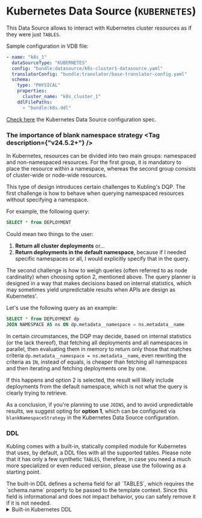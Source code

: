 
# Kubernetes Data Source (`KUBERNETES`)

This Data Source allows to interact with Kubernetes cluster resources as if they were just `TABLES`.

Sample configuration in VDB file:
```yaml
- name: "k8s_1"
  dataSourceType: "KUBERNETES"
  config: "bundle:datasource/k8s-cluster1-datasource.yaml"
  translatorConfig: "bundle:translator/base-translator-config.yaml"
  schema:
    type: "PHYSICAL"
    properties:
      cluster_name: "k8s_cluster_1"
    ddlFilePaths:
      - "bundle:k8s.ddl"
```

[Check here](/schemas#kubernetes-data-source-configuration) the Kubernetes Data Source configuration spec.

### The importance of blank namespace strategy <Tag description={"v24.5.2+"} />

In Kubernetes, resources can be divided into two main groups: namespaced and non-namespaced resources. For the first group, it is mandatory to place the resource within a namespace, whereas the second group consists of cluster-wide or node-wide resources.

This type of design introduces certain challenges to Kubling's DQP. The first challenge is how to behave when querying namespaced resources without specifying a namespace.

For example, the following query:
```sql
SELECT * from DEPLOYMENT
```

 Could mean two things to the user:
1. **Return all cluster deployments** or...
2. **Return deployments in the default namespace**, because if I needed specific namespaces or all, I would explicitly specify that in the query.

The second challenge is how to weigh queries (often referred to as node cardinality) when choosing option 2, mentioned above. 
The query planner is designed in a way that makes decisions based on internal statistics, which may sometimes yield unpredictable results when APIs are design as Kubernetes'.

Let's use the following query as an example:
```sql
SELECT * from DEPLOYMENT dp
JOIN NAMESPACE AS ns ON dp.metadata__namespace = ns.metadata__name 
```

In certain circumstances, the DQP may decide, based on internal statistics (or the lack thereof), that fetching all deployments and all namespaces in parallel, 
then evaluating them in memory to return only those that matches criteria `dp.metadata__namespace = ns.metadata__name`, even rewriting the criteria as `IN`, instead of equals, 
is cheaper than fetching all namespaces and then iterating and fetching deployments one by one.

If this happens and option 2 is selected, the result will likely include deployments from the default namespace, which is not what the query is clearly trying to retrieve.

As a conclusion, if you're planning to use `JOINS`, and to avoid unpredictable results, we suggest opting for **option 1**, which can be configured via `blankNamespaceStrategy` in
the Kubernetes Data Source configuration.

### DDL

Kubling comes with a built-in, statically compiled module for Kubernetes that uses, by default, a DDL files with all the supported tables.
Please note that it has only a few synthetic `TABLES`, therefore, in case you need a much more specialized or even reduced version, please use the
following as a starting point.

<Callout type='info'>
  The built-in DDL defines a schema field for all `TABLES`, which requires the `schema.name` property to be passed to the template context. 
  Since this field is informational and does not impact behavior, you can safely remove it if it is not needed.
</Callout>

<details>
<summary>Built-in Kubernetes DDL</summary>
```sql showLineNumbers copy
CREATE FOREIGN TABLE NODE
(
    clusterName string OPTIONS(val_constant '{{ schema.properties.cluster_name }}'),
    schema string OPTIONS(val_constant '{{ schema.name }}'),
    metadata__name string,
    metadata__labels json OPTIONS(parser_format 'asJsonPretty'),

    spec__configSource json OPTIONS(parser_format 'asJsonPretty'),
    spec__externalID string,
    spec__podCIDR string,
    spec__podCIDRs string,
    spec__providerID string,
    spec__unschedulable boolean,
    spec__additionalProperties json OPTIONS(parser_format 'asJsonPretty'),

    status__addresses json OPTIONS(parser_format 'asJsonPretty'),
    status__allocatable json OPTIONS(parser_format 'asJsonPretty'),
    status__capacity json OPTIONS(parser_format 'asJsonPretty'),
    status__conditions json OPTIONS(parser_format 'asJsonPretty'),
    status__config json OPTIONS(parser_format 'asJsonPretty'),
    status__daemonEndpoints json OPTIONS(parser_format 'asJsonPretty'),
    status__images json OPTIONS(parser_format 'asJsonPretty'),
    status__nodeInfo json OPTIONS(parser_format 'asJsonPretty'),
    status__phase string,
    status__volumesAttached json OPTIONS(parser_format 'asJsonPretty'),
    status__volumesInUse json,
    status__additionalProperties json OPTIONS(parser_format 'asJsonPretty'),

    identifier string NOT NULL OPTIONS(val_pk 'clusterName+metadata__name' ),
    PRIMARY KEY(identifier),

    UNIQUE(clusterName, metadata__name)
)
OPTIONS(updatable true,
        supports_idempotency false,
        tags 'kubernetes;{{ schema.properties.cluster_name }};node');

CREATE FOREIGN TABLE NODE_CONDITIONS
(
    clusterName string OPTIONS(val_variable 'cluster_name'),
    clusterUrl string OPTIONS(val_constant '{{ schema.properties.kubernetes_api_url }}'),
    metadata__name string NOT NULL OPTIONS(synthetic_type 'parent'),
    metadata__namespace string OPTIONS(synthetic_type 'parent'),

    lastTransitionTime timestamp,
    lastUpdateTime timestamp,
    message string,
    reason string,
    status string,
    type string
)
OPTIONS(updatable false,
    synthetic_parent '{{ schema.name }}.NODE',
    synthetic_path 'status__conditions',
    tags 'kubernetes;{{ schema.properties.cluster_name }};node;conditions');


CREATE FOREIGN TABLE NAMESPACE
(
    clusterName string OPTIONS(val_constant '{{ schema.properties.cluster_name }}'),
    schema string OPTIONS(val_constant '{{ schema.name }}'),
    metadata__name string,
    metadata__labels json OPTIONS(parser_format 'asJsonPretty'),
    status__phase string,

    identifier string NOT NULL OPTIONS(val_pk 'clusterName+metadata__name' ),
    PRIMARY KEY(identifier),
    UNIQUE(clusterName, metadata__name)
)
OPTIONS(updatable true,
        supports_idempotency false,
        tags 'kubernetes;{{ schema.properties.cluster_name }};namespace');

CREATE FOREIGN TABLE POD
(
    clusterName string OPTIONS(val_constant '{{ schema.properties.cluster_name }}'),
    schema string OPTIONS(val_constant '{{ schema.name }}'),
    metadata__name string,
    metadata__namespace string,
    metadata__labels json OPTIONS(parser_format 'asJsonPretty'),

    spec__activeDeadlineSeconds long,
    spec__affinity json,
    spec__containers json OPTIONS(parser_format 'asJsonPretty'),
    spec__nodeName string,
    spec__restartPolicy string,
    spec__tolerations json OPTIONS(parser_format 'asJsonPretty'),
    spec__volumes json OPTIONS(parser_format 'asJsonPretty'),
    spec__additionalProperties json OPTIONS(parser_format 'asJsonPretty'),

    status__message string,
    status__nominatedNodeName string,
    status__phase string,
    status__podIP string,
    status__reason string,
    status__startTime timestamp,
    status__conditions json OPTIONS(parser_format 'asJsonPretty'),
    status__containerStatuses json OPTIONS(parser_format 'asJsonPretty'),
    status__initContainerStatuses json OPTIONS(parser_format 'asJsonPretty'),
    status__ephemeralContainerStatuses json OPTIONS(parser_format 'asJsonPretty'),
    status__resourceClaimStatuses json OPTIONS(parser_format 'asJsonPretty'),

    identifier string NOT NULL OPTIONS(val_pk 'clusterName+metadata__namespace+metadata__name' ),
    PRIMARY KEY(identifier),
    UNIQUE(clusterName, metadata__namespace, metadata__name)
)
OPTIONS(updatable true,
        supports_idempotency false,
        tags 'kubernetes;{{ schema.properties.cluster_name }};pod');

CREATE FOREIGN TABLE POD_CONTAINER
(
    clusterName string OPTIONS(val_constant '{{ schema.properties.cluster_name }}'),
    schema string OPTIONS(val_constant '{{ schema.name }}'),
    metadata__name string NOT NULL OPTIONS(synthetic_type 'parent'),
    metadata__namespace string OPTIONS(synthetic_type 'parent'),
    metadata__labels json OPTIONS(synthetic_type 'parent'),
    pod_identifier string NOT NULL OPTIONS(synthetic_type 'parent', synthetic_parent_field 'identifier'),

    image string NOT NULL,
    name string NOT NULL,
    command json,
    volumeMounts json,
    resources__requests json,
    resources__limits json,
    UNIQUE(metadata__namespace, metadata__name, name)
)
  OPTIONS(updatable true,
        synthetic_parent '{{ schema.name }}.POD',
        synthetic_path 'spec__containers',
        synthetic_allow_bulk_insert false,
        tags 'kubernetes;{{ schema.properties.cluster_name }};pod;container');

CREATE FOREIGN TABLE POD_STATUS_CONDITION
(
    clusterName string OPTIONS(val_constant '{{ schema.properties.cluster_name }}'),
    schema string OPTIONS(val_constant '{{ schema.name }}'),
    metadata__name string NOT NULL OPTIONS(synthetic_type 'parent'),
    metadata__namespace string OPTIONS(synthetic_type 'parent'),
    metadata__labels json OPTIONS(synthetic_type 'parent'),
    pod_identifier string NOT NULL OPTIONS(synthetic_type 'parent', synthetic_parent_field 'identifier'),

    lastTransitionTime timestamp,
    status string,
    type string

)
OPTIONS(updatable false,
        synthetic_parent '{{ schema.name }}.POD',
        synthetic_path 'status__conditions',
        synthetic_allow_bulk_insert false,
        tags 'kubernetes;{{ schema.properties.cluster_name }};pod;status');

CREATE FOREIGN TABLE POD_CONTAINER_VOLS
(
    clusterName string OPTIONS(val_constant '{{ schema.properties.cluster_name }}'),
    schema string OPTIONS(val_constant '{{ schema.name }}'),
    metadata__name string NOT NULL OPTIONS(synthetic_type 'parent'),
    metadata__namespace string OPTIONS(synthetic_type 'parent'),
    metadata__labels json OPTIONS(synthetic_type 'parent'),
    containerName string OPTIONS(synthetic_type 'parent_array_key', synthetic_parent_field 'name'),
    containerImage string OPTIONS(synthetic_type 'parent_array_key', synthetic_parent_field 'image'),
    pod_identifier string NOT NULL OPTIONS(synthetic_type 'parent', synthetic_parent_field 'identifier'),

    mountPath string NOT NULL,
    name string NOT NULL,
    readOnly boolean,
    identifier string OPTIONS(val_pk 'pod_identifier+containerName+name'),
    PRIMARY KEY(identifier),
    UNIQUE(metadata__namespace, metadata__name, containerName, name)
)
  OPTIONS(updatable true,
        synthetic_parent '{{ schema.name }}.POD_CONTAINER',
        synthetic_path 'volumeMounts',
        synthetic_allow_bulk_insert false,
        tags 'kubernetes;{{ schema.properties.cluster_name }};pod;container;vols');

CREATE FOREIGN TABLE POD_CONTAINER_STATUS
(
    clusterName string OPTIONS(val_constant '{{ schema.properties.cluster_name }}'),
    schema string OPTIONS(val_constant '{{ schema.name }}'),
    metadata__name string NOT NULL OPTIONS(synthetic_type 'parent'),
    metadata__namespace string OPTIONS(synthetic_type 'parent'),
    metadata__labels json OPTIONS(synthetic_type 'parent'),
    pod_identifier string NOT NULL OPTIONS(synthetic_type 'parent', synthetic_parent_field 'identifier'),

    name string,
    ready boolean,
    started boolean,
    restartCount integer,
    allocatedResources json OPTIONS(parser_format 'asJsonPretty'),
    containerID string,
    image string,
    imageID string,
    lastState json OPTIONS(parser_format 'asJsonPretty'),
    state json OPTIONS(parser_format 'asJsonPretty'),
    resources json OPTIONS(parser_format 'asJsonPretty'),

    identifier string OPTIONS(val_pk 'clusterName+metadata__namespace+metadata__name+name' ),
    PRIMARY KEY(identifier)
)
OPTIONS(updatable false,
        synthetic_parent '{{ schema.name }}.POD',
        synthetic_path 'status__containerStatuses',
        synthetic_allow_bulk_insert false,
        tags 'kubernetes;{{ schema.properties.cluster_name }};pod;container;status');

CREATE FOREIGN TABLE POD_EPHEMERAL_CONTAINER_STATUS
(
    clusterName string OPTIONS(val_constant '{{ schema.properties.cluster_name }}'),
    schema string OPTIONS(val_constant '{{ schema.name }}'),
    metadata__name string NOT NULL OPTIONS(synthetic_type 'parent'),
    metadata__namespace string OPTIONS(synthetic_type 'parent'),
    metadata__labels json OPTIONS(synthetic_type 'parent'),
    pod_identifier string NOT NULL OPTIONS(synthetic_type 'parent', synthetic_parent_field 'identifier'),

    name string,
    ready boolean,
    started boolean,
    restartCount integer,
    allocatedResources json OPTIONS(parser_format 'asJsonPretty'),
    containerID string,
    image string,
    imageID string,
    lastState json OPTIONS(parser_format 'asJsonPretty'),
    state json OPTIONS(parser_format 'asJsonPretty'),
    resources json OPTIONS(parser_format 'asJsonPretty'),

    identifier string OPTIONS(val_pk 'clusterName+metadata__namespace+metadata__name+name' ),
    PRIMARY KEY(identifier)
)
OPTIONS(updatable false,
        synthetic_parent '{{ schema.name }}.POD',
        synthetic_path 'status__ephemeralContainerStatuses',
        synthetic_allow_bulk_insert false,
        tags 'kubernetes;{{ schema.properties.cluster_name }};pod;container;status;ephemeral');

CREATE FOREIGN TABLE POD_INIT_CONTAINER_STATUS
(
    clusterName string OPTIONS(val_constant '{{ schema.properties.cluster_name }}'),
    schema string OPTIONS(val_constant '{{ schema.name }}'),
    metadata__name string NOT NULL OPTIONS(synthetic_type 'parent'),
    metadata__namespace string OPTIONS(synthetic_type 'parent'),
    metadata__labels json OPTIONS(synthetic_type 'parent'),
    pod_identifier string NOT NULL OPTIONS(synthetic_type 'parent', synthetic_parent_field 'identifier'),

    name string,
    ready boolean,
    started boolean,
    restartCount integer,
    allocatedResources json OPTIONS(parser_format 'asJsonPretty'),
    containerID string,
    image string,
    imageID string,
    lastState json OPTIONS(parser_format 'asJsonPretty'),
    state json OPTIONS(parser_format 'asJsonPretty'),
    resources json OPTIONS(parser_format 'asJsonPretty'),

    identifier string OPTIONS(val_pk 'clusterName+metadata__namespace+metadata__name+name' ),
    PRIMARY KEY(identifier)
)
OPTIONS(updatable false,
        synthetic_parent '{{ schema.name }}.POD',
        synthetic_path 'status__initContainerStatuses',
        synthetic_allow_bulk_insert false,
        tags 'kubernetes;{{ schema.properties.cluster_name }};pod;container;status;init');


CREATE FOREIGN TABLE DEPLOYMENT
(
    clusterName string OPTIONS(val_constant '{{ schema.properties.cluster_name }}'),
    schema string OPTIONS(val_constant '{{ schema.name }}'),
    metadata__name string,
    metadata__namespace string,
    metadata__uid string,
    metadata__labels json OPTIONS(parser_format 'asJsonPretty'),
    spec__template__spec__containers json OPTIONS(parser_format 'asJsonPretty'),
    spec__selector__matchLabels json OPTIONS(parser_format 'asJsonPretty'),
    spec__template__metadata__labels json OPTIONS(parser_format 'asJsonPretty'),
    status__conditions json OPTIONS(parser_format 'asJsonPretty'),
    status__availableReplicas integer,
    status__readyReplicas integer,
    status__replicas integer,
    status__updatedReplicas integer,
    identifier string NOT NULL OPTIONS(val_pk 'clusterName+metadata__namespace+metadata__name' ),
    PRIMARY KEY(identifier),
    UNIQUE(clusterName, metadata__namespace, metadata__name)
)
OPTIONS(updatable true,
        supports_idempotency false,
        tags 'kubernetes;{{ schema.properties.cluster_name }};deployment');

CREATE FOREIGN TABLE DEPLOYMENT_CONDITIONS
(
    clusterName string OPTIONS(val_constant '{{ schema.properties.cluster_name }}'),
    schema string OPTIONS(val_constant '{{ schema.name }}'),
    metadata__name string NOT NULL OPTIONS(synthetic_type 'parent'),
    metadata__namespace string OPTIONS(synthetic_type 'parent'),
    metadata__uid string OPTIONS(synthetic_type 'parent'),

    lastTransitionTime timestamp,
    lastUpdateTime timestamp,
    message string,
    reason string,
    status string,
    type string
)
  OPTIONS(updatable false,
        synthetic_parent '{{ schema.name }}.DEPLOYMENT',
        synthetic_path 'status__conditions',
        tags 'kubernetes;{{ schema.properties.cluster_name }};deployment;conditions');

CREATE FOREIGN TABLE DEPLOYMENT_CONTAINER
(
    clusterName string OPTIONS(val_constant '{{ schema.properties.cluster_name }}'),
    schema string OPTIONS(val_constant '{{ schema.name }}'),
    metadata__name string NOT NULL OPTIONS(synthetic_type 'parent'),
    metadata__namespace string OPTIONS(synthetic_type 'parent'),
    metadata__labels string OPTIONS(updatable false, synthetic_type 'parent'),
    metadata__uid string OPTIONS(synthetic_type 'parent'),

    image string NOT NULL,
    name string NOT NULL,
    command json,
    volumeMounts json,
    identifier string OPTIONS(val_pk 'clusterName+metadata__namespace+metadata__name+name' ),
    PRIMARY KEY(identifier),
    UNIQUE(metadata__namespace, metadata__name, name)
)
  OPTIONS(updatable true,
        synthetic_parent '{{ schema.name }}.DEPLOYMENT',
        synthetic_path 'spec__template__spec__containers',
        synthetic_allow_bulk_insert false,
        tags 'kubernetes;{{ schema.properties.cluster_name }};deployment;container');

CREATE FOREIGN TABLE DEPLOYMENT_CONTAINER_VOLS
(
    clusterName string OPTIONS(val_constant '{{ schema.properties.cluster_name }}'),
    schema string OPTIONS(val_constant '{{ schema.name }}'),
    metadata__name string NOT NULL OPTIONS(synthetic_type 'parent'),
    metadata__namespace string OPTIONS(synthetic_type 'parent'),
    metadata__labels string OPTIONS(synthetic_type 'parent'),
    metadata__uid string OPTIONS(synthetic_type 'parent'),
    containerName string OPTIONS(synthetic_type 'parent_array_key', synthetic_parent_field 'name'),
    containerImage string OPTIONS(synthetic_type 'parent_array_key', synthetic_parent_field 'image'),

    mountPath string NOT NULL,
    name string NOT NULL,
    readOnly boolean,
    identifier string OPTIONS(val_pk 'clusterName+metadata__namespace+metadata__name+containerName+name' ),
    PRIMARY KEY(identifier),
    UNIQUE(metadata__namespace, metadata__name, containerName, name)
)
  OPTIONS(updatable true,
        synthetic_parent '{{ schema.name }}.DEPLOYMENT_CONTAINER',
        synthetic_path 'volumeMounts',
        synthetic_allow_bulk_insert false,
        tags 'kubernetes;{{ schema.properties.cluster_name }};deployment;container;vols');

CREATE FOREIGN TABLE PERSISTENT_VOLUME
(
    clusterName string OPTIONS(val_constant '{{ schema.properties.cluster_name }}'),
    schema string OPTIONS(val_constant '{{ schema.name }}'),
    metadata__name string,
    metadata__namespace string,
    metadata__labels json OPTIONS(parser_format 'asJsonPretty'),

    spec__accessModes json,
    spec__azureDisk json OPTIONS(parser_format 'asJsonPretty'),
    spec__azureFile json OPTIONS(parser_format 'asJsonPretty'),
    spec__capacity json OPTIONS(parser_format 'asJsonPretty'),
    spec__csi json OPTIONS(parser_format 'asJsonPretty'),
    spec__hostPath json OPTIONS(parser_format 'asJsonPretty'),
    spec__local json OPTIONS(parser_format 'asJsonPretty'),
    spec__nodeAffinity json OPTIONS(parser_format 'asJsonPretty'),
    spec__persistentVolumeReclaimPolicy string,
    spec__storageClassName string,
    spec__volumeAttributesClassName string,
    spec__volumeMode string,
    spec__additionalProperties json OPTIONS(parser_format 'asJsonPretty'),

    status__lastPhaseTransitionTime timestamp,
    status__message string,
    status__phase string,
    status__reason string,
    status__additionalProperties json OPTIONS(parser_format 'asJsonPretty'),

    identifier string NOT NULL OPTIONS(val_pk 'clusterName+metadata__namespace+metadata__name' ),
    PRIMARY KEY(identifier),
    UNIQUE(clusterName, metadata__namespace, metadata__name)
)
OPTIONS(updatable true,
        supports_idempotency false,
        tags 'kubernetes;{{ schema.properties.cluster_name }};pv');


CREATE FOREIGN TABLE PERSISTENT_VOLUME_CLAIM
(
    clusterName string OPTIONS(val_constant '{{ schema.properties.cluster_name }}'),
    schema string OPTIONS(val_constant '{{ schema.name }}'),
    metadata__name string,
    metadata__namespace string,
    metadata__labels json OPTIONS(parser_format 'asJsonPretty'),

    spec__accessModes json OPTIONS(parser_format 'asJsonPretty'),
    spec__dataSource json OPTIONS(parser_format 'asJsonPretty'),
    spec__dataSourceRef json OPTIONS(parser_format 'asJsonPretty'),
    spec__resources json OPTIONS(parser_format 'asJsonPretty'),
    spec__selector json OPTIONS(parser_format 'asJsonPretty'),
    spec__storageClassName string,
    spec__volumeAttributesClassName string,
    spec__volumeMode string,
    spec__volumeName string,

    status__accessModes json OPTIONS(parser_format 'asJsonPretty'),
    status__allocatedResourceStatuses json OPTIONS(parser_format 'asJsonPretty'),
    status__allocatedResources json OPTIONS(parser_format 'asJsonPretty'),
    status__capacity json OPTIONS(parser_format 'asJsonPretty'),
    status__conditions json OPTIONS(parser_format 'asJsonPretty'),
    status__currentVolumeAttributesClassName string,
    status__modifyVolumeStatus json OPTIONS(parser_format 'asJsonPretty'),
    status__phase string,

    identifier string NOT NULL OPTIONS(val_pk 'clusterName+metadata__namespace+metadata__name' ),
    PRIMARY KEY(identifier),
    UNIQUE(clusterName, metadata__namespace, metadata__name)
)
OPTIONS(updatable true,
        supports_idempotency false,
        tags 'kubernetes;{{ schema.properties.cluster_name }};pvc');


CREATE FOREIGN TABLE STATEFULSET
(
    clusterName string OPTIONS(val_constant '{{ schema.properties.cluster_name }}'),
    schema string OPTIONS(val_constant '{{ schema.name }}'),
    metadata__name string,
    metadata__namespace string,
    metadata__labels json OPTIONS(parser_format 'asJsonPretty'),

    spec__minReadySeconds integer,
    spec__ordinals json OPTIONS(parser_format 'asJsonPretty'),
    spec__persistentVolumeClaimRetentionPolicy json OPTIONS(parser_format 'asJsonPretty'),
    spec__podManagementPolicy string,
    spec__replicas integer,
    spec__revisionHistoryLimit integer,
    spec__serviceName string,
    spec__selector json OPTIONS(parser_format 'asJsonPretty'),
    spec__template json OPTIONS(parser_format 'asJsonPretty'),
    spec__updateStrategy json OPTIONS(parser_format 'asJsonPretty'),
    spec__volumeClaimTemplates json OPTIONS(parser_format 'asJsonPretty'),

    status__availableReplicas integer,
    status__collisionCount integer,
    status__conditions json OPTIONS(parser_format 'asJsonPretty'),
    status__currentReplicas integer,
    status__currentRevision string,
    status__observedGeneration long,
    status__readyReplicas integer,
    status__replicas integer,
    status__updateRevision string,
    status__updatedReplicas integer,

    identifier string NOT NULL OPTIONS(val_pk 'clusterName+metadata__namespace+metadata__name' ),
    PRIMARY KEY(identifier),

    UNIQUE(clusterName, metadata__namespace, metadata__name)
)
OPTIONS(updatable true,
        supports_idempotency false,
        tags 'kubernetes;{{ schema.properties.cluster_name }};statefulset');

CREATE FOREIGN TABLE SERVICE
(
    clusterName string OPTIONS(val_constant '{{ schema.properties.cluster_name }}'),
    schema string OPTIONS(val_constant '{{ schema.name }}'),
    metadata__name string,
    metadata__namespace string,
    metadata__labels json OPTIONS(parser_format 'asJsonPretty'),

    spec__clusterIP string,
    spec__clusterIPs json,
    spec__externalIPs json,
    spec__externalName string,
    spec__healthCheckNodePort integer,
    spec__loadBalancerClass string,
    spec__loadBalancerIP string,
    spec__ports json OPTIONS(parser_format 'asJsonPretty'),
    spec__selector json OPTIONS(parser_format 'asJsonPretty'),
    spec__type string,

    identifier string NOT NULL OPTIONS(val_pk 'clusterName+metadata__namespace+metadata__name' ),
    PRIMARY KEY(identifier),

    UNIQUE(clusterName, metadata__namespace, metadata__name)
)
OPTIONS(updatable true,
        supports_idempotency false,
        tags 'kubernetes;{{ schema.properties.cluster_name }};service');

CREATE FOREIGN TABLE NETWORK_INGRESS
(
    clusterName string OPTIONS(val_constant '{{ schema.properties.cluster_name }}'),
    schema string OPTIONS(val_constant '{{ schema.name }}'),
    metadata__name string,
    metadata__namespace string,
    metadata__labels json OPTIONS(parser_format 'asJsonPretty'),

    spec__backend json OPTIONS(parser_format 'asJsonPretty'),
    spec__ingressClassName string,
    spec__rules json OPTIONS(parser_format 'asJsonPretty'),
    spec__tls json OPTIONS(parser_format 'asJsonPretty'),

    status__loadBalancer json OPTIONS(parser_format 'asJsonPretty'),

    identifier string NOT NULL OPTIONS(val_pk 'clusterName+metadata__namespace+metadata__name' ),
    PRIMARY KEY(identifier),

    UNIQUE(clusterName, metadata__namespace, metadata__name)
)
OPTIONS(updatable true,
        supports_idempotency false,
        tags 'kubernetes;{{ schema.properties.cluster_name }};network;ingress');

CREATE FOREIGN TABLE NETWORK_POLICY
(
    clusterName string OPTIONS(val_constant '{{ schema.properties.cluster_name }}'),
    schema string OPTIONS(val_constant '{{ schema.name }}'),
    metadata__name string,
    metadata__namespace string,
    metadata__labels json OPTIONS(parser_format 'asJsonPretty'),

    spec__egress json OPTIONS(parser_format 'asJsonPretty'),
    spec__ingress json OPTIONS(parser_format 'asJsonPretty'),
    spec__podSelector json OPTIONS(parser_format 'asJsonPretty'),
    spec__policyTypes json,

    identifier string NOT NULL OPTIONS(val_pk 'clusterName+metadata__namespace+metadata__name' ),
    PRIMARY KEY(identifier),

    UNIQUE(clusterName, metadata__namespace, metadata__name)
)
OPTIONS(updatable true,
        supports_idempotency false,
        tags 'kubernetes;{{ schema.properties.cluster_name }};network;policy');

CREATE FOREIGN TABLE DAEMONSET
(
    clusterName string OPTIONS(val_constant '{{ schema.properties.cluster_name }}'),
    schema string OPTIONS(val_constant '{{ schema.name }}'),
    metadata__name string,
    metadata__namespace string,
    metadata__labels json OPTIONS(parser_format 'asJsonPretty'),

    spec__minReadySeconds integer,
    spec__revisionHistoryLimit integer,
    spec__selector json OPTIONS(parser_format 'asJsonPretty'),
    spec__template json OPTIONS(parser_format 'asJsonPretty'),
    spec__updateStrategy json OPTIONS(parser_format 'asJsonPretty'),

    status__collisionCount integer,
    status__conditions json OPTIONS(parser_format 'asJsonPretty'),
    status__currentNumberScheduled integer,
    status__desiredNumberScheduled integer,
    status__numberAvailable integer,
    status__numberMisscheduled integer,
    status__numberReady integer,
    status__numberUnavailable integer,
    status__observedGeneration long,
    status__updatedNumberScheduled integer,

    identifier string NOT NULL OPTIONS(val_pk 'clusterName+metadata__namespace+metadata__name' ),
    PRIMARY KEY(identifier),

    UNIQUE(clusterName, metadata__namespace, metadata__name)
)
OPTIONS(updatable true,
        supports_idempotency false,
        tags 'kubernetes;{{ schema.properties.cluster_name }};daemonset');

CREATE FOREIGN TABLE REPLICASET
(
    clusterName string OPTIONS(val_constant '{{ schema.properties.cluster_name }}'),
    schema string OPTIONS(val_constant '{{ schema.name }}'),
    metadata__name string,
    metadata__namespace string,
    metadata__labels json OPTIONS(parser_format 'asJsonPretty'),

    spec__minReadySeconds integer,
    spec__replicas integer,
    spec__selector json OPTIONS(parser_format 'asJsonPretty'),
    spec__template json OPTIONS(parser_format 'asJsonPretty'),

    status__availableReplicas integer,
    status__conditions json OPTIONS(parser_format 'asJsonPretty'),
    status__fullyLabeledReplicas integer,
    status__observedGeneration long,
    status__replicas integer,
    status__readyReplicas integer,

    identifier string NOT NULL OPTIONS(val_pk 'clusterName+metadata__namespace+metadata__name' ),
    PRIMARY KEY(identifier),

    UNIQUE(clusterName, metadata__namespace, metadata__name)
)
OPTIONS(updatable true,
        supports_idempotency false,
        tags 'kubernetes;{{ schema.properties.cluster_name }};replicaset');

CREATE FOREIGN TABLE SECRET
(
    clusterName string OPTIONS(val_constant '{{ schema.properties.cluster_name }}'),
    schema string OPTIONS(val_constant '{{ schema.name }}'),
    metadata__name string,
    metadata__namespace string,
    metadata__labels json OPTIONS(parser_format 'asJsonPretty'),

    stringData json OPTIONS(parser_format 'asJsonPretty'),
    data json OPTIONS(parser_format 'asJsonPretty'),
    immutable boolean,
    type string,

    identifier string NOT NULL OPTIONS(val_pk 'clusterName+metadata__namespace+metadata__name' ),
    PRIMARY KEY(identifier),

    UNIQUE(clusterName, metadata__namespace, metadata__name)
)
OPTIONS(updatable true,
        supports_idempotency false,
        tags 'kubernetes;{{ schema.properties.cluster_name }};secret');

CREATE FOREIGN TABLE CERTIFICATE
(
    clusterName string OPTIONS(val_constant '{{ schema.properties.cluster_name }}'),
    schema string OPTIONS(val_constant '{{ schema.name }}'),
    metadata__name string,
    metadata__labels json OPTIONS(parser_format 'asJsonPretty'),

    spec__expirationSeconds integer,
    spec__extra json OPTIONS(parser_format 'asJsonPretty'),
    spec__groups json,
    spec__request string,
    spec__signerName string,
    spec__uid string,
    spec__usages json,
    spec__username string,

    identifier string NOT NULL OPTIONS(val_pk 'clusterName+metadata__name' ),
    PRIMARY KEY(identifier),

    UNIQUE(clusterName, metadata__name)
)
OPTIONS(updatable true,
        supports_idempotency false,
        tags 'kubernetes;{{ schema.properties.cluster_name }};certificate');

CREATE FOREIGN TABLE ENDPOINT_SLICE
(
    clusterName string OPTIONS(val_constant '{{ schema.properties.cluster_name }}'),
    schema string OPTIONS(val_constant '{{ schema.name }}'),
    metadata__name string,
    metadata__namespace string,
    metadata__labels json OPTIONS(parser_format 'asJsonPretty'),

    addressType string,
    endpoints json OPTIONS(parser_format 'asJsonPretty'),
    ports json OPTIONS(parser_format 'asJsonPretty'),

    identifier string NOT NULL OPTIONS(val_pk 'clusterName+metadata__namespace+metadata__name' ),
    PRIMARY KEY(identifier),

    UNIQUE(clusterName, metadata__name)
)
OPTIONS(updatable true,
        supports_idempotency false,
        tags 'kubernetes;{{ schema.properties.cluster_name }};endpointslice');

CREATE FOREIGN TABLE RESOURCE_CLASS
(
    clusterName string OPTIONS(val_constant '{{ schema.properties.cluster_name }}'),
    schema string OPTIONS(val_constant '{{ schema.name }}'),
    metadata__name string,
    metadata__labels json OPTIONS(parser_format 'asJsonPretty'),

    driverName string,
    parametersRef json OPTIONS(parser_format 'asJsonPretty'),
    suitableNodes json OPTIONS(parser_format 'asJsonPretty'),

    identifier string NOT NULL OPTIONS(val_pk 'clusterName+metadata__name' ),
    PRIMARY KEY(identifier),

    UNIQUE(clusterName, metadata__name)
)
OPTIONS(updatable true,
        supports_idempotency false,
        tags 'kubernetes;{{ schema.properties.cluster_name }};resourceclass');

CREATE FOREIGN TABLE RESOURCE_CLAIM
(
    clusterName string OPTIONS(val_constant '{{ schema.properties.cluster_name }}'),
    schema string OPTIONS(val_constant '{{ schema.name }}'),
    metadata__name string,
    metadata__namespace string,
    metadata__labels json OPTIONS(parser_format 'asJsonPretty'),

    spec__allocationMode string,
    spec__resourceClassName string,
    spec__parametersRef json OPTIONS(parser_format 'asJsonPretty'),

    status__allocation json OPTIONS(parser_format 'asJsonPretty'),
    status__deallocationRequested boolean,
    status__driverName string,
    status__reservedFor json OPTIONS(parser_format 'asJsonPretty'),

    identifier string NOT NULL OPTIONS(val_pk 'clusterName+metadata__namespace+metadata__name' ),
    PRIMARY KEY(identifier),

    UNIQUE(clusterName, metadata__namespace, metadata__name)
)
OPTIONS(updatable true,
        supports_idempotency false,
        tags 'kubernetes;{{ schema.properties.cluster_name }};resourceclaim');

CREATE FOREIGN TABLE POD_SCHEDULING_CONTEXT
(
    clusterName string OPTIONS(val_constant '{{ schema.properties.cluster_name }}'),
    schema string OPTIONS(val_constant '{{ schema.name }}'),
    metadata__name string,
    metadata__namespace string,
    metadata__labels json OPTIONS(parser_format 'asJsonPretty'),

    spec__potentialNodes json OPTIONS(parser_format 'asJsonPretty'),
    spec__selectedNode string,

    status__resourceClaims json OPTIONS(parser_format 'asJsonPretty'),

    identifier string NOT NULL OPTIONS(val_pk 'clusterName+metadata__namespace+metadata__name' ),
    PRIMARY KEY(identifier),

    UNIQUE(clusterName, metadata__namespace, metadata__name)
)
OPTIONS(updatable true,
        supports_idempotency false,
        tags 'kubernetes;{{ schema.properties.cluster_name }};podschedulingcontext');

CREATE FOREIGN TABLE EVENT
(
    clusterName string OPTIONS(val_constant '{{ schema.properties.cluster_name }}'),
    schema string OPTIONS(val_constant '{{ schema.name }}'),
    metadata__name string,
    metadata__namespace string,
    metadata__labels json OPTIONS(parser_format 'asJsonPretty'),
    metadata__creationTimestamp timestamp,

    action string,
    deprecatedCount integer,
    deprecatedFirstTimestamp timestamp,
    deprecatedLastTimestamp timestamp,
    deprecatedSource json OPTIONS(parser_format 'asJsonPretty'),
    eventTime json,
    note string,
    reason string,
    regarding json OPTIONS(parser_format 'asJsonPretty'),
    related json OPTIONS(parser_format 'asJsonPretty'),
    reportingController string,
    reportingInstance string,
    series json OPTIONS(parser_format 'asJsonPretty'),
    type string,

    identifier string NOT NULL OPTIONS(val_pk 'clusterName+metadata__namespace+metadata__name' ),
    PRIMARY KEY(identifier),

    UNIQUE(clusterName, metadata__namespace, metadata__name)
)
OPTIONS(updatable true,
        supports_idempotency false,
        tags 'kubernetes;{{ schema.properties.cluster_name }};event');

CREATE FOREIGN TABLE FLOW_SCHEMA
(
    clusterName string OPTIONS(val_constant '{{ schema.properties.cluster_name }}'),
    schema string OPTIONS(val_constant '{{ schema.name }}'),
    metadata__name string,
    metadata__labels json OPTIONS(parser_format 'asJsonPretty'),

    spec__distinguisherMethod json OPTIONS(parser_format 'asJsonPretty'),
    spec__matchingPrecedence integer,
    spec__priorityLevelConfiguration json OPTIONS(parser_format 'asJsonPretty'),
    spec__rules json OPTIONS(parser_format 'asJsonPretty'),

    status__conditions json OPTIONS(parser_format 'asJsonPretty'),

    identifier string NOT NULL OPTIONS(val_pk 'clusterName+metadata__name' ),
    PRIMARY KEY(identifier),

    UNIQUE(clusterName, metadata__name)
)
OPTIONS(updatable true,
        supports_idempotency false,
        tags 'kubernetes;{{ schema.properties.cluster_name }};flowschema');

CREATE FOREIGN TABLE PRIORITY_LEVEL_CONFIGURATION
(
    clusterName string OPTIONS(val_constant '{{ schema.properties.cluster_name }}'),
    schema string OPTIONS(val_constant '{{ schema.name }}'),
    metadata__name string,
    metadata__labels json OPTIONS(parser_format 'asJsonPretty'),

    spec__exempt json OPTIONS(parser_format 'asJsonPretty'),
    spec__type string,
    spec__limited json OPTIONS(parser_format 'asJsonPretty'),

    status__conditions json OPTIONS(parser_format 'asJsonPretty'),

    identifier string NOT NULL OPTIONS(val_pk 'clusterName+metadata__name' ),
    PRIMARY KEY(identifier),

    UNIQUE(clusterName, metadata__name)
)
OPTIONS(updatable true,
        supports_idempotency false,
        tags 'kubernetes;{{ schema.properties.cluster_name }};prioritylevelconfiguration');

CREATE FOREIGN TABLE VALIDATING_WEBHOOK_CONFIGURATION
(
    clusterName string OPTIONS(val_constant '{{ schema.properties.cluster_name }}'),
    schema string OPTIONS(val_constant '{{ schema.name }}'),
    metadata__name string,
    metadata__labels json OPTIONS(parser_format 'asJsonPretty'),

    webhooks json OPTIONS(parser_format 'asJsonPretty'),

    identifier string NOT NULL OPTIONS(val_pk 'clusterName+metadata__name' ),
    PRIMARY KEY(identifier),

    UNIQUE(clusterName, metadata__name)
)
OPTIONS(updatable true,
        supports_idempotency false,
        tags 'kubernetes;{{ schema.properties.cluster_name }};validatingwebhookconfiguration');

CREATE FOREIGN TABLE MUTATING_WEBHOOK_CONFIGURATION
(
    clusterName string OPTIONS(val_constant '{{ schema.properties.cluster_name }}'),
    schema string OPTIONS(val_constant '{{ schema.name }}'),
    metadata__name string,
    metadata__labels json OPTIONS(parser_format 'asJsonPretty'),

    status__conditions json OPTIONS(parser_format 'asJsonPretty'),

    identifier string NOT NULL OPTIONS(val_pk 'clusterName+metadata__name' ),
    PRIMARY KEY(identifier),

    UNIQUE(clusterName, metadata__name)
)
OPTIONS(updatable true,
        supports_idempotency false,
        tags 'kubernetes;{{ schema.properties.cluster_name }};mutatingwebhookconfiguration');

CREATE FOREIGN TABLE HORIZONTAL_POD_AUTOSCALER
(
    clusterName string OPTIONS(val_constant '{{ schema.properties.cluster_name }}'),
    schema string OPTIONS(val_constant '{{ schema.name }}'),
    metadata__name string,
    metadata__namespace string,
    metadata__labels json OPTIONS(parser_format 'asJsonPretty'),

    spec__minReplicas integer,
    spec__maxReplicas integer,
    spec__metrics json OPTIONS(parser_format 'asJsonPretty'),
    spec__scaleTargetRef json OPTIONS(parser_format 'asJsonPretty'),

    status__conditions json OPTIONS(parser_format 'asJsonPretty'),
    status__currentMetrics json OPTIONS(parser_format 'asJsonPretty'),
    status__currentReplicas integer,
    status__desiredReplicas integer,
    status__lastScaleTime timestamp,
    status__observedGeneration long,

    identifier string NOT NULL OPTIONS(val_pk 'clusterName+metadata__namespace+metadata__name' ),
    PRIMARY KEY(identifier),

    UNIQUE(clusterName, metadata__namespace, metadata__name)
)
OPTIONS(updatable true,
        supports_idempotency false,
        tags 'kubernetes;{{ schema.properties.cluster_name }};horizontalpodautoscaler');

CREATE FOREIGN TABLE STORAGE_CLASS
(
    clusterName string OPTIONS(val_constant '{{ schema.properties.cluster_name }}'),
    schema string OPTIONS(val_constant '{{ schema.name }}'),
    metadata__name string,
    metadata__labels json OPTIONS(parser_format 'asJsonPretty'),

    allowVolumeExpansion boolean,
    allowedTopologies json OPTIONS(parser_format 'asJsonPretty'),
    mountOptions json OPTIONS(parser_format 'asJsonPretty'),
    parameters json OPTIONS(parser_format 'asJsonPretty'),
    provisioner string,
    reclaimPolicy string,
    volumeBindingMode string,

    identifier string NOT NULL OPTIONS(val_pk 'clusterName+metadata__name' ),
    PRIMARY KEY(identifier),

    UNIQUE(clusterName, metadata__name)
)
OPTIONS(updatable true,
        supports_idempotency false,
        tags 'kubernetes;{{ schema.properties.cluster_name }};storageclass');

CREATE FOREIGN TABLE CSI_DRIVER
(
    clusterName string OPTIONS(val_constant '{{ schema.properties.cluster_name }}'),
    schema string OPTIONS(val_constant '{{ schema.name }}'),
    metadata__name string,
    metadata__labels json OPTIONS(parser_format 'asJsonPretty'),

    spec__attachRequired boolean,
    spec__fsGroupPolicy string,
    spec__podInfoOnMount boolean,
    spec__requiresRepublish boolean,
    spec__seLinuxMount boolean,
    spec__storageCapacity boolean,
    spec__tokenRequests json OPTIONS(parser_format 'asJsonPretty'),
    spec__volumeLifecycleModes json OPTIONS(parser_format 'asJsonPretty'),

    identifier string NOT NULL OPTIONS(val_pk 'clusterName+metadata__name' ),
    PRIMARY KEY(identifier),

    UNIQUE(clusterName, metadata__name)
)
OPTIONS(updatable true,
        supports_idempotency false,
        tags 'kubernetes;{{ schema.properties.cluster_name }};csidriver');

CREATE FOREIGN TABLE CSI_NODE
(
    clusterName string OPTIONS(val_constant '{{ schema.properties.cluster_name }}'),
    schema string OPTIONS(val_constant '{{ schema.name }}'),
    metadata__name string,
    metadata__labels json OPTIONS(parser_format 'asJsonPretty'),

    spec__drivers json OPTIONS(parser_format 'asJsonPretty'),

    identifier string NOT NULL OPTIONS(val_pk 'clusterName+metadata__name' ),
    PRIMARY KEY(identifier),

    UNIQUE(clusterName, metadata__name)
)
OPTIONS(updatable true,
        supports_idempotency false,
        tags 'kubernetes;{{ schema.properties.cluster_name }};csinode');

CREATE FOREIGN TABLE CSI_STORAGE_CAPACITY
(
    clusterName string OPTIONS(val_constant '{{ schema.properties.cluster_name }}'),
    schema string OPTIONS(val_constant '{{ schema.name }}'),
    metadata__name string,
    metadata__namespace string,
    metadata__labels json OPTIONS(parser_format 'asJsonPretty'),

    capacity json OPTIONS(parser_format 'asJsonPretty'),
    maximumVolumeSize json OPTIONS(parser_format 'asJsonPretty'),
    nodeTopology json OPTIONS(parser_format 'asJsonPretty'),
    storageClassName string,

    identifier string NOT NULL OPTIONS(val_pk 'clusterName+metadata__namespace+metadata__name' ),
    PRIMARY KEY(identifier),

    UNIQUE(clusterName, metadata__namespace, metadata__name)
)
OPTIONS(updatable true,
        supports_idempotency false,
        tags 'kubernetes;{{ schema.properties.cluster_name }};csistoragecapacity');

CREATE FOREIGN TABLE VOLUME_ATTACHMENT
(
    clusterName string OPTIONS(val_constant '{{ schema.properties.cluster_name }}'),
    schema string OPTIONS(val_constant '{{ schema.name }}'),
    metadata__name string,
    metadata__labels json OPTIONS(parser_format 'asJsonPretty'),

    spec__attacher string,
    spec__nodeName string,
    spec__source json OPTIONS(parser_format 'asJsonPretty'),

    status__attachError json OPTIONS(parser_format 'asJsonPretty'),
    status__attached boolean,
    status__attachmentMetadata json OPTIONS(parser_format 'asJsonPretty'),
    status__detachError json OPTIONS(parser_format 'asJsonPretty'),

    identifier string NOT NULL OPTIONS(val_pk 'clusterName+metadata__name' ),
    PRIMARY KEY(identifier),

    UNIQUE(clusterName, metadata__name)
)
OPTIONS(updatable true,
        supports_idempotency false,
        tags 'kubernetes;{{ schema.properties.cluster_name }};volumeattachment');

CREATE FOREIGN TABLE JOB
(
    clusterName string OPTIONS(val_constant '{{ schema.properties.cluster_name }}'),
    schema string OPTIONS(val_constant '{{ schema.name }}'),
    metadata__name string,
    metadata__namespace string,
    metadata__labels json OPTIONS(parser_format 'asJsonPretty'),

    spec__activeDeadlineSeconds long,
    spec__backoffLimit integer,
    spec__backoffLimitPerIndex integer,
    spec__completionMode string,
    spec__completions integer,
    spec__manualSelector boolean,
    spec__maxFailedIndexes integer,
    spec__parallelism integer,
    spec__podFailurePolicy json OPTIONS(parser_format 'asJsonPretty'),
    spec__podReplacementPolicy string,
    spec__selector json OPTIONS(parser_format 'asJsonPretty'),
    spec__suspend boolean,
    spec__template json OPTIONS(parser_format 'asJsonPretty'),
    spec__ttlSecondsAfterFinished integer,

    status__active integer,
    status__completedIndexes string,
    status__completionTime timestamp,
    status__conditions json OPTIONS(parser_format 'asJsonPretty'),
    status__failed integer,
    status__failedIndexes string,
    status__ready integer,
    status__startTime timestamp,
    status__succeeded integer,
    status__terminating integer,
    status__uncountedTerminatedPods json OPTIONS(parser_format 'asJsonPretty'),

    identifier string NOT NULL OPTIONS(val_pk 'clusterName+metadata__namespace+metadata__name' ),
    PRIMARY KEY(identifier),

    UNIQUE(clusterName, metadata__namespace, metadata__name)
)
OPTIONS(updatable true,
        supports_idempotency false,
        tags 'kubernetes;{{ schema.properties.cluster_name }};job');

CREATE FOREIGN TABLE CRON_JOB
(
    clusterName string OPTIONS(val_constant '{{ schema.properties.cluster_name }}'),
    schema string OPTIONS(val_constant '{{ schema.name }}'),
    metadata__name string,
    metadata__namespace string,
    metadata__labels json OPTIONS(parser_format 'asJsonPretty'),

    spec__concurrencyPolicy string,
    spec__failedJobsHistoryLimit integer,
    spec__jobTemplate json OPTIONS(parser_format 'asJsonPretty'),
    spec__schedule string,
    spec__startingDeadlineSeconds long,
    spec__successfulJobsHistoryLimit integer,
    spec__suspend boolean,
    spec__timeZone string,

    status__active json OPTIONS(parser_format 'asJsonPretty'),
    status__lastScheduleTime timestamp,
    status__lastSuccessfulTime timestamp,

    identifier string NOT NULL OPTIONS(val_pk 'clusterName+metadata__namespace+metadata__name' ),
    PRIMARY KEY(identifier),

    UNIQUE(clusterName, metadata__namespace, metadata__name)
)
OPTIONS(updatable true,
        supports_idempotency false,
        tags 'kubernetes;{{ schema.properties.cluster_name }};cronjob');

CREATE FOREIGN TABLE POD_DISRUPT_BUDGET
(
    clusterName string OPTIONS(val_constant '{{ schema.properties.cluster_name }}'),
    schema string OPTIONS(val_constant '{{ schema.name }}'),
    metadata__name string,
    metadata__namespace string,
    metadata__labels json OPTIONS(parser_format 'asJsonPretty'),

    spec__maxUnavailable string,
    spec__minAvailable string,
    spec__unhealthyPodEvictionPolicy string,
    spec__selector json OPTIONS(parser_format 'asJsonPretty'),

    status__conditions json OPTIONS(parser_format 'asJsonPretty'),
    status__currentHealthy integer,
    status__desiredHealthy integer,
    status__disruptedPods json OPTIONS(parser_format 'asJsonPretty'),
    status__disruptionsAllowed integer,
    status__expectedPods integer,
    status__observedGeneration long,

    identifier string NOT NULL OPTIONS(val_pk 'clusterName+metadata__namespace+metadata__name' ),
    PRIMARY KEY(identifier),

    UNIQUE(clusterName, metadata__namespace, metadata__name)
)
OPTIONS(updatable true,
        supports_idempotency false,
        tags 'kubernetes;{{ schema.properties.cluster_name }};poddisruptbudget');

CREATE FOREIGN TABLE RBAC_ROLE
(
    clusterName string OPTIONS(val_constant '{{ schema.properties.cluster_name }}'),
    schema string OPTIONS(val_constant '{{ schema.name }}'),
    metadata__name string,
    metadata__namespace string,
    metadata__labels json OPTIONS(parser_format 'asJsonPretty'),

    rules json OPTIONS(parser_format 'asJsonPretty'),

    identifier string NOT NULL OPTIONS(val_pk 'clusterName+metadata__namespace+metadata__name' ),
    PRIMARY KEY(identifier),

    UNIQUE(clusterName, metadata__namespace, metadata__name)
)
OPTIONS(updatable true,
        supports_idempotency false,
        tags 'kubernetes;{{ schema.properties.cluster_name }};rbac;role');

CREATE FOREIGN TABLE RBAC_ROLE_BINDING
(
    clusterName string OPTIONS(val_constant '{{ schema.properties.cluster_name }}'),
    schema string OPTIONS(val_constant '{{ schema.name }}'),
    metadata__name string,
    metadata__namespace string,
    metadata__labels json OPTIONS(parser_format 'asJsonPretty'),

    roleRef json OPTIONS(parser_format 'asJsonPretty'),
    subjects json OPTIONS(parser_format 'asJsonPretty'),

    identifier string NOT NULL OPTIONS(val_pk 'clusterName+metadata__namespace+metadata__name' ),
    PRIMARY KEY(identifier),

    UNIQUE(clusterName, metadata__namespace, metadata__name)
)
OPTIONS(updatable true,
        supports_idempotency false,
        tags 'kubernetes;{{ schema.properties.cluster_name }};rbac;rolebinding');

CREATE FOREIGN TABLE RBAC_CLUSTER_ROLE
(
    clusterName string OPTIONS(val_constant '{{ schema.properties.cluster_name }}'),
    schema string OPTIONS(val_constant '{{ schema.name }}'),
    metadata__name string,
    metadata__labels json OPTIONS(parser_format 'asJsonPretty'),

    rules json OPTIONS(parser_format 'asJsonPretty'),

    identifier string NOT NULL OPTIONS(val_pk 'clusterName+metadata__name' ),
    PRIMARY KEY(identifier),

    UNIQUE(clusterName, metadata__name)
)
OPTIONS(updatable true,
        supports_idempotency false,
        tags 'kubernetes;{{ schema.properties.cluster_name }};rbac;clusterrole');

CREATE FOREIGN TABLE RBAC_CLUSTER_ROLE_BINDING
(
    clusterName string OPTIONS(val_constant '{{ schema.properties.cluster_name }}'),
    schema string OPTIONS(val_constant '{{ schema.name }}'),
    metadata__name string,
    metadata__labels json OPTIONS(parser_format 'asJsonPretty'),

    roleRef json OPTIONS(parser_format 'asJsonPretty'),
    subjects json OPTIONS(parser_format 'asJsonPretty'),

    identifier string NOT NULL OPTIONS(val_pk 'clusterName+metadata__name' ),
    PRIMARY KEY(identifier),

    UNIQUE(clusterName, metadata__name)
)
OPTIONS(updatable true,
        supports_idempotency false,
        tags 'kubernetes;{{ schema.properties.cluster_name }};rbac;clusterrolebinding');

CREATE FOREIGN TABLE PRIORITY_CLASS
(
    clusterName string OPTIONS(val_constant '{{ schema.properties.cluster_name }}'),
    schema string OPTIONS(val_constant '{{ schema.name }}'),
    metadata__name string,
    metadata__labels json OPTIONS(parser_format 'asJsonPretty'),

    description string,
    globalDefault boolean,
    preemptionPolicy string,
    "value" integer,

    identifier string NOT NULL OPTIONS(val_pk 'clusterName+metadata__name' ),
    PRIMARY KEY(identifier),

    UNIQUE(clusterName, metadata__name)
)
OPTIONS(updatable true,
        supports_idempotency false,
        tags 'kubernetes;{{ schema.properties.cluster_name }};priorityclass');

CREATE FOREIGN TABLE API_SERVICE
(
    clusterName string OPTIONS(val_constant '{{ schema.properties.cluster_name }}'),
    schema string OPTIONS(val_constant '{{ schema.name }}'),
    metadata__name string,
    metadata__labels json OPTIONS(parser_format 'asJsonPretty'),

    spec__caBundle string,
    spec__group string,
    spec__groupPriorityMinimum integer,
    spec__insecureSkipTLSVerify boolean,
    spec__service json OPTIONS(parser_format 'asJsonPretty'),
    spec__version string,
    spec__versionPriority integer,

    status__conditions json OPTIONS(parser_format 'asJsonPretty'),

    identifier string NOT NULL OPTIONS(val_pk 'clusterName+metadata__name' ),
    PRIMARY KEY(identifier),

    UNIQUE(clusterName, metadata__name)
)
OPTIONS(updatable true,
        supports_idempotency false,
        tags 'kubernetes;{{ schema.properties.cluster_name }};apiservice');

CREATE FOREIGN TABLE CONFIGMAP
(
    clusterName string OPTIONS(val_constant '{{ schema.properties.cluster_name }}'),
    schema string OPTIONS(val_constant '{{ schema.name }}'),
    metadata__name string,
    metadata__namespace string,
    metadata__labels json OPTIONS(parser_format 'asJsonPretty'),

    binaryData json OPTIONS(parser_format 'asJsonPretty'),
    data json OPTIONS(parser_format 'asJsonPretty'),
    immutable boolean,

    identifier string NOT NULL OPTIONS(val_pk 'clusterName+metadata__namespace+metadata__name' ),
    PRIMARY KEY(identifier),

    UNIQUE(clusterName, metadata__namespace, metadata__name)
)
OPTIONS(updatable true,
        supports_idempotency false,
        tags 'kubernetes;{{ schema.properties.cluster_name }};configmap');

CREATE FOREIGN TABLE LIMIT_RANGE
(
    clusterName string OPTIONS(val_constant '{{ schema.properties.cluster_name }}'),
    schema string OPTIONS(val_constant '{{ schema.name }}'),
    metadata__name string,
    metadata__namespace string,
    metadata__labels json OPTIONS(parser_format 'asJsonPretty'),

    spec__limits json OPTIONS(parser_format 'asJsonPretty'),

    identifier string NOT NULL OPTIONS(val_pk 'clusterName+metadata__namespace+metadata__name' ),
    PRIMARY KEY(identifier),

    UNIQUE(clusterName, metadata__namespace, metadata__name)
)
OPTIONS(updatable true,
        supports_idempotency false,
        tags 'kubernetes;{{ schema.properties.cluster_name }};limitrange');

CREATE FOREIGN TABLE LEASE
(
    clusterName string OPTIONS(val_constant '{{ schema.properties.cluster_name }}'),
    schema string OPTIONS(val_constant '{{ schema.name }}'),
    metadata__name string,
    metadata__namespace string,
    metadata__labels json OPTIONS(parser_format 'asJsonPretty'),

    spec__acquireTime timestamp,
    spec__holderIdentity string,
    spec__leaseDurationSeconds integer,
    spec__leaseTransitions integer,
    spec__renewTime timestamp,

    identifier string NOT NULL OPTIONS(val_pk 'clusterName+metadata__namespace+metadata__name' ),
    PRIMARY KEY(identifier),

    UNIQUE(clusterName, metadata__namespace, metadata__name)
)
OPTIONS(updatable true,
        supports_idempotency false,
        tags 'kubernetes;{{ schema.properties.cluster_name }};lease');

CREATE FOREIGN TABLE CUSTOM_RESOURCE_DEFINITION
(
    clusterName string OPTIONS(val_constant '{{ schema.properties.cluster_name }}'),
    schema string OPTIONS(val_constant '{{ schema.name }}'),
    metadata__name string,
    metadata__labels json OPTIONS(parser_format 'asJsonPretty'),

    spec__conversion json OPTIONS(parser_format 'asJsonPretty'),
    spec__group string,
    spec__names json OPTIONS(parser_format 'asJsonPretty'),
    spec__preserveUnknownFields boolean,
    spec__scope string,
    spec__versions json OPTIONS(parser_format 'asJsonPretty'),

    status__acceptedNames json OPTIONS(parser_format 'asJsonPretty'),
    status__conditions json OPTIONS(parser_format 'asJsonPretty'),
    status__storedVersions json,

    identifier string NOT NULL OPTIONS(val_pk 'clusterName+metadata__name' ),
    PRIMARY KEY(identifier),

    UNIQUE(clusterName, metadata__name)
)
OPTIONS(updatable true,
        supports_idempotency false,
        tags 'kubernetes;{{ schema.properties.cluster_name }};crd;customresourcedefinition');
```
</details>

## Specific `TABLE` directives
Following directives work only in Document Data Sources (like this one)
| Directive                     | Type    | Options    | Description                                                                                                                                                                                                       |
|-------------------------------|---------|------------|-------------------------------------------------------------------------------------------------------------------------------------------------------------------------------------------------------------------|
| `synthetic_parent`            | String  | Any        | Parent `TABLE`. Must include schema name.                                                                                                                                                                         |
| `synthetic_path`              | String  | Any        | Name of the parent `TABLE` field (array) used to ungroup the content                                                                                                                                              |
| `synthetic_allow_bulk_insert` | Boolean | True/False | Indicates whether an INSERT operation tolerates multiple entries in the `synthetic_path` or must be strictly one.                                                                                                 |
| `supports_idempotency`        | Boolean | True/False | Indicates whether the upstream API supports idempotence.<br/>When `false` the QP verifies whether the operation changed the original record/document before applying.<br/>If omitted, the default value is `true` |

---

## Specific field directives
| Directive                | Type   | Options                                                                                 | Description                                                                                                                                                                                                           |
|--------------------------|--------|-----------------------------------------------------------------------------------------|-----------------------------------------------------------------------------------------------------------------------------------------------------------------------------------------------------------------------|
| `synthetic_type`         | String | `parent`, `parent_array_key`                                                            | Type of the synthetic field.<br/>`parent` indicates that exists in and is connected to the parent entity.<br/>`parent_array_key` indicates that the field is used to locate specific elements within `synthetic_path` |
| `synthetic_parent_field` | String | Any                                                                                     | Indicates that the related parent field name is not the same as defined in the synthetic entity field. Used mostly when field names overlap.                                                                          |
| `parser_format`          | String | {`parser_format 'option'`}<br/>Options:<br/> `asJsonPretty`, `asYaml`, `asKeyValueList` | Applies a new format to the value, without altering it.                                                                                                                                                               |

